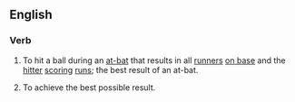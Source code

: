 ==English==
===Verb===
{{en-verb|inf=to [[hit]] a [[home]] [[run]]|hits a home run|hitting a home run|[[hit a home rum]]}}
# {{baseball}} To hit a ball during an [[at-bat]] that results in all [[runners]] [[on base]] and the [[hitter]] [[scoring]] [[runs]]; the best result of an at-bat.
# {{figuratively}} To achieve the best possible result.